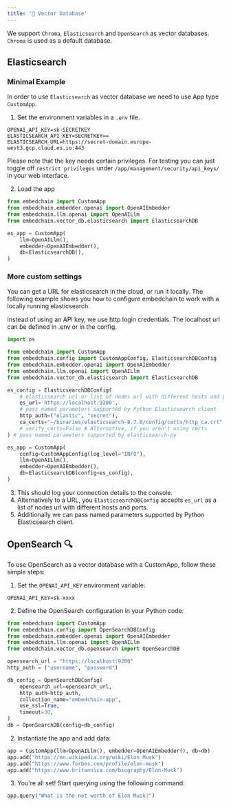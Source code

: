 ---
title: '💾 Vector Database'
---

We support `Chroma`, `Elasticsearch` and `OpenSearch` as vector databases.
`Chroma` is used as a default database.

## Elasticsearch

### Minimal Example

In order to use `Elasticsearch` as vector database we need to use App type `CustomApp`.

1. Set the environment variables in a `.env` file.
```
OPENAI_API_KEY=sk-SECRETKEY
ELASTICSEARCH_API_KEY=SECRETKEY==
ELASTICSEARCH_URL=https://secret-domain.europe-west3.gcp.cloud.es.io:443
```
Please note that the key needs certain privileges. For testing you can just toggle off `restrict privileges` under `/app/management/security/api_keys/` in your web interface.

2. Load the app
```python
from embedchain import CustomApp
from embedchain.embedder.openai import OpenAIEmbedder
from embedchain.llm.openai import OpenAILlm
from embedchain.vector_db.elasticsearch import ElasticsearchDB

es_app = CustomApp(
    llm=OpenAILlm(),
    embedder=OpenAIEmbedder(),
    db=ElasticsearchDB(),
)
```

### More custom settings

You can get a URL for elasticsearch in the cloud, or run it locally. 
The following example shows you how to configure embedchain to work with a locally running elasticsearch.

Instead of using an API key, we use http login credentials. The localhost url can be defined in .env or in the config.

```python
import os

from embedchain import CustomApp
from embedchain.config import CustomAppConfig, ElasticsearchDBConfig
from embedchain.embedder.openai import OpenAIEmbedder
from embedchain.llm.openai import OpenAILlm
from embedchain.vector_db.elasticsearch import ElasticsearchDB

es_config = ElasticsearchDBConfig(
    # elasticsearch url or list of nodes url with different hosts and ports.
    es_url='https://localhost:9200',
    # pass named parameters supported by Python Elasticsearch client
    http_auth=("elastic", "secret"),
    ca_certs="~/binaries/elasticsearch-8.7.0/config/certs/http_ca.crt" # your cert path
    # verify_certs=False # Alternative, if you aren't using certs
) # pass named parameters supported by elasticsearch-py

es_app = CustomApp(
    config=CustomAppConfig(log_level="INFO"),
    llm=OpenAILlm(),
    embedder=OpenAIEmbedder(),
    db=ElasticsearchDB(config=es_config),
)
```
3. This should log your connection details to the console.
4. Alternatively to a URL, you `ElasticsearchDBConfig` accepts `es_url` as a list of nodes url with different hosts and ports.
5. Additionally we can pass named parameters supported by Python Elasticsearch client.


## OpenSearch 🔍

To use OpenSearch as a vector database with a CustomApp, follow these simple steps:

1. Set the `OPENAI_API_KEY` environment variable:

```
OPENAI_API_KEY=sk-xxxx
```

2. Define the OpenSearch configuration in your Python code:

```python
from embedchain import CustomApp
from embedchain.config import OpenSearchDBConfig
from embedchain.embedder.openai import OpenAIEmbedder
from embedchain.llm.openai import OpenAILlm
from embedchain.vector_db.opensearch import OpenSearchDB

opensearch_url = "https://localhost:9200"
http_auth = ("username", "password")

db_config = OpenSearchDBConfig(
    opensearch_url=opensearch_url,
    http_auth=http_auth,
    collection_name="embedchain-app",
    use_ssl=True,
    timeout=30,
)
db = OpenSearchDB(config=db_config)
```

2. Instantiate the app and add data:

```python
app = CustomApp(llm=OpenAILlm(), embedder=OpenAIEmbedder(), db=db)
app.add("https://en.wikipedia.org/wiki/Elon_Musk")
app.add("https://www.forbes.com/profile/elon-musk")
app.add("https://www.britannica.com/biography/Elon-Musk")
```

3. You're all set! Start querying using the following command:

```python
app.query("What is the net worth of Elon Musk?")
```
